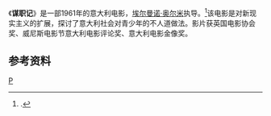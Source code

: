 {{Infobox film
| name           = Il Posto
| image          = 
| image_size     = 
| caption        = 
| director       = [[埃尔曼诺·奥尔米|埃尔曼诺·奥尔米]]
| producer       = Alberto Soffientini
| writer         = Ettore Lombardo<br />埃尔曼诺·奥尔米
| narrator       = 
| starring       = [[Loredana_Detto|Loredana Detto]]<br />[[Tullio_Kezich|Tullio Kezich]]<br />[[Sandro_Panseri|Sandro Panseri]]<br />[[Mara_Revel|Mara Revel]]
| music          = Pier Emilio Bassi
| cinematography = Lamberto Caimi
| editing        = Carla Colombo
| distributor    = Titanus
| released       = '''Italy:'''<br/>1961<br>'''
| runtime        = 93分
| country        = [[意大利|意大利]]
| language       = [[意大利语|意大利语]]
| budget         = 
| preceded_by    = 
| followed_by    = 
}}
《'''谋职记'''》是一部1961年的意大利电影，[[埃尔曼诺·奥尔米|埃尔曼诺·奥尔米]]执导。<ref>{{imdb title|id=0055320|title=Il Posto}}.</ref>该电影是对新现实主义的扩展，探讨了意大利社会对青少年的不人道做法。影片获英国电影协会奖、威尼斯电影节意大利电影评论奖、意大利电影金像奖。

==参考资料==
<references />

[[Category:1961年电影作品|P]]